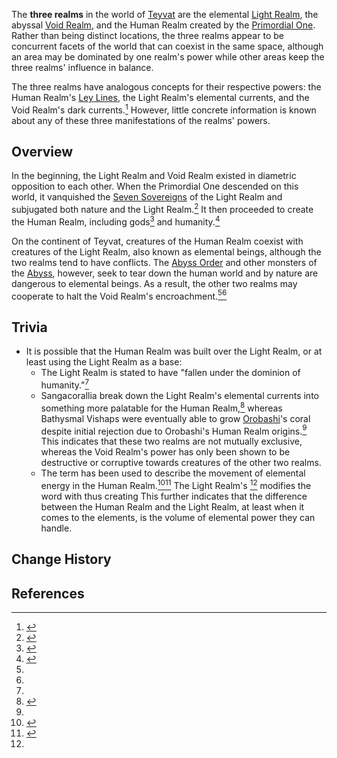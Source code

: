 {{stub}}
{{About|the lore term|the gameplay system known as "The Realm Within"|Serenitea Pot}}
{{Terminology Infobox
|type = Lore
}}
The '''three realms''' in the world of [[Teyvat]] are the elemental [[Light Realm]], the abyssal [[Void Realm]], and the Human Realm created by the [[Primordial One]]. Rather than being distinct locations, the three realms appear to be concurrent facets of the world that can coexist in the same space, although an area may be dominated by one realm's power while other areas keep the three realms' influence in balance.

The three realms have analogous concepts for their respective powers: the Human Realm's [[Ley Lines]], the Light Realm's elemental currents, and the Void Realm's dark currents.<ref name="3Realms-1">{{Ref/Quest|Three Realms Gateway Offering: The Eve}}</ref> However, little concrete information is known about any of these three manifestations of the realms' powers.

==Overview==
In the beginning, the Light Realm and Void Realm existed in diametric opposition to each other. When the Primordial One descended on this world, it vanquished the [[Seven Sovereigns]] of the Light Realm and subjugated both nature and the Light Realm.<ref name="LS:Light Realm">{{Ref/Loading|Light Realm}}</ref> It then proceeded to create the Human Realm, including gods<ref name="ByaColl4">{{Ref/Book|The Byakuyakoku Collection|4|Bathysmal Vishap Experimental Records}}</ref> and humanity.<ref>{{Ref/Book|The Byakuyakoku Collection|2|Before Sun and Moon}}</ref>

On the continent of Teyvat, creatures of the Human Realm coexist with creatures of the Light Realm, also known as elemental beings, although the two realms tend to have conflicts. The [[Abyss Order]] and other monsters of the [[Abyss]], however, seek to tear down the human world and by nature are dangerous to elemental beings. As a result, the other two realms may cooperate to halt the Void Realm's encroachment.<ref name="LS:Light Realm" /><ref name="3Realms-1" />

==Trivia==
* It is possible that the Human Realm was built over the Light Realm, or at least using the Light Realm as a base:
** The Light Realm is stated to have "fallen under the dominion of humanity."<ref name="LS:Light Realm" />
** Sangacorallia break down the Light Realm's elemental currents into something more palatable for the Human Realm,<ref>{{Ref/Wildlife|Coral Butterfly}}</ref> whereas Bathysmal Vishaps were eventually able to grow [[Orobashi]]'s coral despite initial rejection due to Orobashi's Human Realm origins.<ref name="ByaColl4" /> This indicates that these two realms are not mutually exclusive, whereas the Void Realm's power has only been shown to be destructive or corruptive towards creatures of the other two realms.
** The term {{lang|"elemental flow"|zh=元素流}} has been used to describe the movement of elemental energy in the Human Realm.<ref>{{Ref/Quest|Sparks Amongst the Pages}}</ref><ref>{{Ref/Quest|Shadow Over Mondstadt}}</ref> The Light Realm's {{lang|elemental currents|zh=元素奔流}}<ref name="3Realms-1" /> modifies the word {{zh|流|tl=flow}} with {{zh|奔|tl=rapid, rushing,}} thus creating {{zh|{{wt|奔流||Chinese}}|tl=racing current, torrent.}} This further indicates that the difference between the Human Realm and the Light Realm, at least when it comes to the elements, is the volume of elemental power they can handle.

==Change History==
{{Change History|introduced=2.4}}

==References==
{{Reflist|2}}